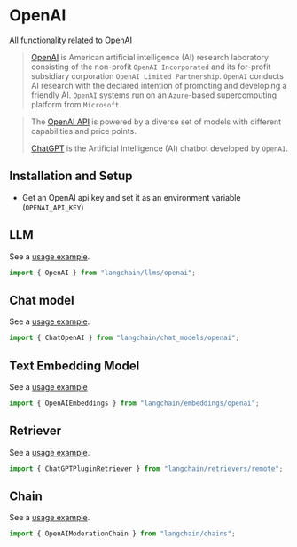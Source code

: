 # OpenAI

All functionality related to OpenAI

> [OpenAI](https://en.wikipedia.org/wiki/OpenAI) is American artificial intelligence (AI) research laboratory
> consisting of the non-profit `OpenAI Incorporated`
> and its for-profit subsidiary corporation `OpenAI Limited Partnership`.
> `OpenAI` conducts AI research with the declared intention of promoting and developing a friendly AI.
> `OpenAI` systems run on an `Azure`-based supercomputing platform from `Microsoft`.

> The [OpenAI API](https://platform.openai.com/docs/models) is powered by a diverse set of models with different capabilities and price points.
>
> [ChatGPT](https://chat.openai.com) is the Artificial Intelligence (AI) chatbot developed by `OpenAI`.

## Installation and Setup

- Get an OpenAI api key and set it as an environment variable (`OPENAI_API_KEY`)

## LLM

See a [usage example](/docs/integrations/llms/openai).

```typescript
import { OpenAI } from "langchain/llms/openai";
```

## Chat model

See a [usage example](/docs/integrations/chat/openai).

```typescript
import { ChatOpenAI } from "langchain/chat_models/openai";
```

## Text Embedding Model

See a [usage example](/docs/integrations/text_embedding/openai)

```typescript
import { OpenAIEmbeddings } from "langchain/embeddings/openai";
```

## Retriever

See a [usage example](/docs/integrations/retrievers/chatgpt-plugin).

```typescript
import { ChatGPTPluginRetriever } from "langchain/retrievers/remote";
```

## Chain

See a [usage example](/docs/guides/safety/moderation).

```typescript
import { OpenAIModerationChain } from "langchain/chains";
```
